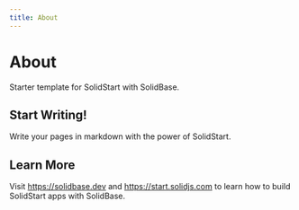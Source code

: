 ```yaml
---
title: About
---
```


# About

Starter template for SolidStart with SolidBase.

## Start Writing!

Write your pages in markdown with the power of SolidStart.

## Learn More

Visit https://solidbase.dev and https://start.solidjs.com to learn how to build SolidStart apps with SolidBase.
